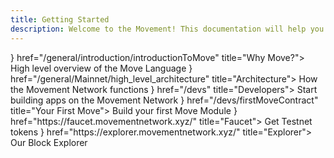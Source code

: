 ```yaml
---
title: Getting Started
description: Welcome to the Movement! This documentation will help you understand the Movement ecosystem and how to interact with it.
---
```




<Cards>
  <MovementCard icon={<MovementIcon />} href="/general/introduction/introductionToMove" title="Why Move?">
    High level overview of the Move Language
  </MovementCard>
  <MovementCard icon={<MovementIcon />} href="/general/Mainnet/high_level_architecture" title="Architecture">
    How the Movement Network functions
  </MovementCard>
  <MovementCard icon={<MovementIcon />} href="/devs" title="Developers">
    Start building apps on the Movement Network
  </MovementCard>
  <MovementCard icon={<MovementIcon />} href="/devs/firstMoveContract" title="Your First Move">
    Build your first Move Module
  </MovementCard>
  <MovementCard icon={<MovementIcon />} href="https://faucet.movementnetwork.xyz/" title="Faucet">
    Get Testnet tokens
  </MovementCard>
  <MovementCard icon={<MovementIcon />} href="https://explorer.movementnetwork.xyz/" title="Explorer">
    Our Block Explorer
  </MovementCard>
</Cards>
